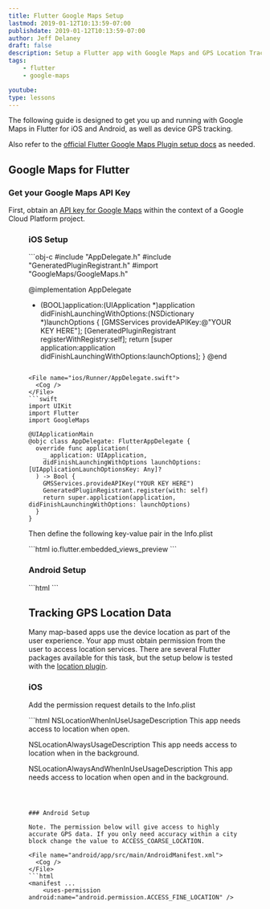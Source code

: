 ```yaml
---
title: Flutter Google Maps Setup
lastmod: 2019-01-12T10:13:59-07:00
publishdate: 2019-01-12T10:13:59-07:00
author: Jeff Delaney
draft: false
description: Setup a Flutter app with Google Maps and GPS Location Tracking
tags: 
    - flutter
    - google-maps

youtube:
type: lessons
---
```


The following guide is designed to get you up and running with Google Maps in Flutter for iOS and Android, as well as device GPS tracking. 

Also refer to the [official Flutter Google Maps Plugin setup docs](https://pub.dartlang.org/packages/google_maps_flutter) as needed. 

## Google Maps for Flutter

### Get your Google Maps API Key

First, obtain an [API key for Google Maps](https://cloud.google.com/maps-platform/) within the context of a Google Cloud Platform project. 

<Figure
  src="/img/content/snippets/gmaps-api.png"
  alt="where to get the Google maps API key on the gcp console"
  height={426}
  width={918}
/>

### iOS Setup

<File name="ios/Runner/AppDelegate.m">
  <Cog />
</File>
```obj-c
#include "AppDelegate.h"
#include "GeneratedPluginRegistrant.h"
#import "GoogleMaps/GoogleMaps.h"

@implementation AppDelegate

- (BOOL)application:(UIApplication *)application
    didFinishLaunchingWithOptions:(NSDictionary *)launchOptions {
  [GMSServices provideAPIKey:@"YOUR KEY HERE"];
  [GeneratedPluginRegistrant registerWithRegistry:self];
  return [super application:application didFinishLaunchingWithOptions:launchOptions];
}
@end
```

<File name="ios/Runner/AppDelegate.swift">
  <Cog />
</File>
```swift
import UIKit
import Flutter
import GoogleMaps

@UIApplicationMain
@objc class AppDelegate: FlutterAppDelegate {
  override func application(
    _ application: UIApplication,
    didFinishLaunchingWithOptions launchOptions: [UIApplicationLaunchOptionsKey: Any]?
  ) -> Bool {
    GMSServices.provideAPIKey("YOUR KEY HERE")
    GeneratedPluginRegistrant.register(with: self)
    return super.application(application, didFinishLaunchingWithOptions: launchOptions)
  }
}
```

Then define the following key-value pair in the Info.plist

<File name="ios/Runner/Info.plist">
  <Cog />
</File>
```html
<key>io.flutter.embedded_views_preview</key>
<true/>
```


### Android Setup


<File name="android/app/src/main/AndroidManifest.xml">
  <Cog />
</File>
```html
<manifest ...
  <application ...
    <meta-data android:name="com.google.android.geo.API_KEY"
               android:value="YOUR API KEY HERE"/>
```

## Tracking GPS Location Data

Many map-based apps use the device location as part of the user experience. Your app must obtain permission from the user to access location services. There are several Flutter packages available for this task, but the setup below is tested with the [location plugin](https://pub.dartlang.org/packages/location). 

### iOS 

Add the permission request details to the Info.plist

<File name="ios/Runner/Info.plist">
  <Cog />
</File>
```html
<key>NSLocationWhenInUseUsageDescription</key>
<string>This app needs access to location when open.</string>

<key>NSLocationAlwaysUsageDescription</key>
<string>This app needs access to location when in the background.</string>

<key>NSLocationAlwaysAndWhenInUseUsageDescription</key>
<string>This app needs access to location when open and in the background.</string>
```



### Android Setup

Note. The permission below will give access to highly accurate GPS data. If you only need accuracy within a city block change the value to ACCESS_COARSE_LOCATION. 

<File name="android/app/src/main/AndroidManifest.xml">
  <Cog />
</File>
```html
<manifest ...
    <uses-permission android:name="android.permission.ACCESS_FINE_LOCATION" />
```
 

